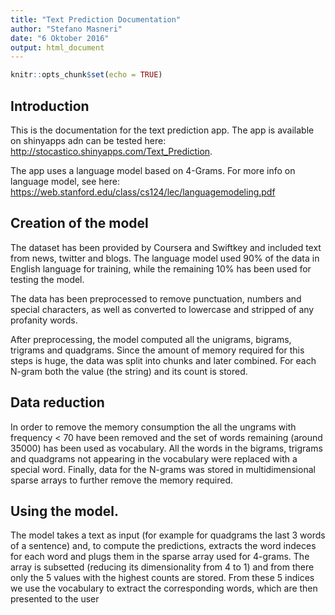 ```yaml
---
title: "Text Prediction Documentation"
author: "Stefano Masneri"
date: "6 Oktober 2016"
output: html_document
---
```


```r
knitr::opts_chunk$set(echo = TRUE)
```

## Introduction

This is the documentation for the text prediction app. The app is available on shinyapps adn can be tested here: <http://stocastico.shinyapps.com/Text_Prediction>.

The app uses a language model based on 4-Grams. For more info on language model, see here: 
<https://web.stanford.edu/class/cs124/lec/languagemodeling.pdf>

## Creation of the model

The dataset has been provided by Coursera and Swiftkey and included text from news, twitter and blogs.
The language model used 90% of the data in English language for training, while the remaining 10% has
 been used for testing the model.

The data has been preprocessed to remove punctuation, numbers and special characters, as well as converted 
to lowercase and stripped of any profanity words.

After preprocessing, the model computed all the unigrams, bigrams, trigrams and quadgrams.
Since the amount of memory required for this steps is huge, the data was split into chunks and later combined.
For each N-gram both the value (the string) and its count is stored.

## Data reduction

In order to remove the memory consumption the all the ungrams with frequency < 70 have been removed 
and the set of words remaining (around 35000) has been used as vocabulary. All the words in the bigrams, 
trigrams and quadgrams not appearing in the vocabulary were replaced with a special word.
Finally, data for the N-grams was stored in multidimensional sparse arrays to further remove the memory required.

## Using the model.

The model takes a text as input (for example for quadgrams the last 3 words of a sentence) 
and, to compute the predictions, extracts the word indeces for each word and plugs them in the 
sparse array used for 4-grams. The array is subsetted (reducing its dimensionality from 4 to 1) and from there
 only the 5 values with the highest counts are stored. From these 5 indices we use the vocabulary to
 extract the corresponding words, which are then presented to the user
